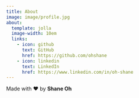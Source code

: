 ```yaml
---
title: About
image: image/profile.jpg
about:
  template: jolla
  image-width: 10em
  links: 
    - icon: github
      text: GitHub
      href: https://github.com/ohshane
    - icon: linkedin
      text: LinkedIn
      href: https://www.linkedin.com/in/oh-shane
---
```


Made with ♥ by **Shane Oh**
